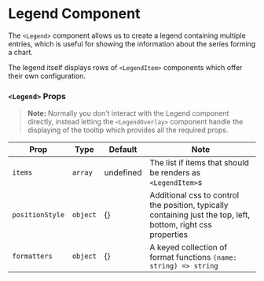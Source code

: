 
<Meta title="Components/LegendOverlay/Legend" />

# Legend Component

The `<Legend>` component allows us to create a legend containing multiple entries, which is useful for showing the information about the series forming a chart.

<Canvas>
    <Story id="components-legendoverlay-legend--default" />
</Canvas>

The legend itself displays rows of <LinkTo kind="components-legendoverlay-legend--scatter">`<LegendItem>`</LinkTo> components which offer their own configuration.

### `<Legend>` Props

> **Note:** Normally you don't interact with the Legend component directly, instead letting the <LinkTo kind="components-legendoverlay--default">`<LegendOverlay>`</LinkTo> component handle the displaying of the tooltip which provides all the required props.

| Prop            | Type     | Default   | Note                                                                                                          |
| --------------- | -------- | --------- | ------------------------------------------------------------------------------------------------------------- |
| `items`         | `array`  | undefined | The list if items that should be renders as `<LegendItem>`s                                                   |
| `positionStyle` | `object` | {}        | Additional css to control the position, typically containing just the top, left, bottom, right css properties |
| `formatters`    | `object` | {}        | A keyed collection of format functions `(name: string) => string`                                             |

<br />
